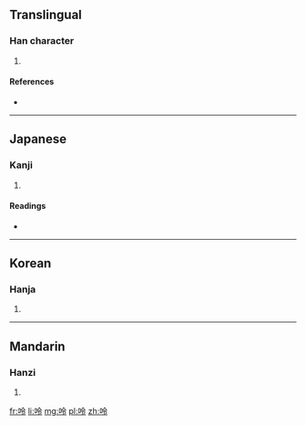 ==Translingual==

===Han character===
{{Han char|rn=30|rad=口|as=05|sn=8|four=6803<sub>7</sub>|canj=口人戈戈 (ROII)}}

# {{defn|Han|sort=口05}}

====References====
* {{Han ref|kx=0181.290|dkj=03434|dj=0399.320|hdz=10606.020|uh=5464|ud=21604|bh=CBEF|bd=52207}}

----

==Japanese==

===Kanji===
{{ja-kanji|grade=|rs=口05}}

# {{defn|lang=ja|sort=口05}}

====Readings====
* {{ja-readings|on=[[れい]] (rei), [[りょう]] (ryō)|kun=[[ささやき]] (sasayaki)}}

----

==Korean==

===Hanja===
{{ko-hanja|hangeul=령|rv=ryeong|mr=ryŏng}}

# {{defn|lang=ko|sort=口05}}

----

==Mandarin==

===Hanzi===
{{cmn-hanzi|pin=[[lǐng]] ([[ling3]]), [[rán]] ([[ran2]])|wg=ling<sup>3</sup>, jan<sup>2</sup>}}

# {{defn|lang=cmn|sort=口05}}

[[fr:呤]]
[[li:呤]]
[[mg:呤]]
[[pl:呤]]
[[zh:呤]]